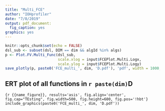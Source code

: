 ```yaml
---
title: "Multi_FCE"
author: "IOHprofiler"
date: "7/8/2019"
output: pdf_document:
  fig_caption: yes
graphics: yes
---
```


```r
knitr::opts_chunk$set(echo = FALSE)
dsl_sub <- subset(dsl, DIM == dim && algId %in% algs)
p <- Plot.FV.Multi_Func(dsl_sub,
                        scale.xlog = input$FCEPlot.Multi.Logx,
                        scale.ylog = input$FCEPlot.Multi.Logy)
save_plotly(p, paste0('FCE_multi_', dim, 'D.pdf'), 'pdf', width = 1000, height = 1200)
```
## ERT plot of all functions in `r paste(dim)`D 

```{r {{name_figure}}, results='asis', fig.align='center', fig.cap="TEsting", fig.width=500, fig.height=600, fig.pos='!hbt'}
include_graphics(paste0('FCE_multi_', dim, 'D.pdf'))
```